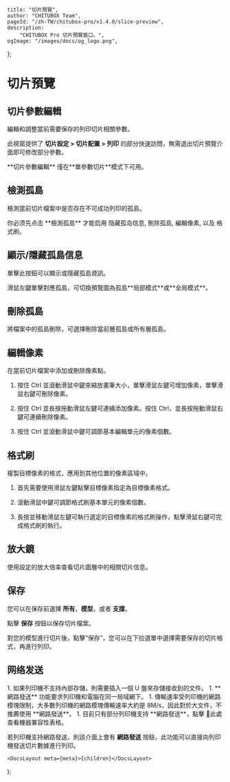 
	title: "切片預覽",
	author: "CHITUBOX Team",
	pageId: "/zh-TW/chitubox-pro/v1.4.0/slice-preview",
	description:
		"CHITUBOX Pro 切片預覽窗口。",
	ogImage: "/images/docs/og_logo.png",
};

# 切片預覽

## 切片參數編輯

編輯和調整當前需要保存的列印切片相關參數。

<ImageContainer>
	<AntdImage
		src={
			"/images/docs/zh-CN/chitubox-pro/1.x.x/006-application-overview-slice-preview004.png"
		}
	/>
</ImageContainer>

<ImageContainer>
	<AntdImage
		src={
			"/images/docs/zh-CN/chitubox-pro/1.x.x/006-application-overview-slice-preview008.png"
		}
	/>
</ImageContainer>

此視窗提供了 **切片設定 > 切片配置 > 列印** 的部分快速訪問，無需退出切片預覽介面即可修改部分參數。

<Admonition type="note" title="注意">
	**切片參數編輯** 僅在**單參數切片**模式下可用。
</Admonition>

## 檢測孤島

檢測當前切片檔案中是否存在不可成功列印的孤島。

<ImageContainer>
	<AntdImage
		src={
			"/images/docs/zh-CN/chitubox-pro/1.x.x/006-application-overview-slice-preview005.png"
		}
	/>
</ImageContainer>

<Admonition type="note" title="注意">
	你必须先点击 **檢測孤島** 才能启用 <NextLink href="#顯示隱藏孤島信息">隐藏孤岛信息</NextLink>, <NextLink href="#刪除孤島">刪除孤島</NextLink>, <NextLink href="#編輯像素">編輯像素</NextLink>, 以及 <NextLink href="#格式刷">格式刷</NextLink>。
</Admonition>

## 顯示/隱藏孤島信息

單擊此按鈕可以顯示或隱藏孤島資訊。

<ImageContainer>
	<AntdImage
		src={
			"/images/docs/zh-CN/chitubox-pro/1.x.x/006-application-overview-slice-preview009.png"
		}
	/>
</ImageContainer>

<ImageContainer>
	<AntdImage
		src={
			"/images/docs/zh-CN/chitubox-pro/1.x.x/006-application-overview-slice-preview015.png"
		}
	/>
</ImageContainer>

<Admonition type="tip" title="提示">
	滑鼠左鍵單擊對應孤島，可切換預覽圖為孤島**局部模式**或**全局模式**。
</Admonition>

## 刪除孤島

將檔案中的孤島刪除，可選擇刪除當前層孤島或所有層孤島。

<ImageContainer>
	<AntdImage
		src={
			"/images/docs/zh-CN/chitubox-pro/1.x.x/006-application-overview-slice-preview010.png"
		}
	/>
</ImageContainer>

## 編輯像素

在當前切片檔案中添加或刪除像素點。

<ImageContainer>
	<AntdImage
		src={
			"/images/docs/zh-CN/chitubox-pro/1.x.x/006-application-overview-slice-preview011.png"
		}
	/>
</ImageContainer>

1. 按住 Ctrl 並滾動滑鼠中鍵來縮放畫筆大小，單擊滑鼠左鍵可增加像素，單擊滑鼠右鍵可刪除像素。

1. 按住 Ctrl 並長按拖動滑鼠左鍵可連續添加像素。按住 Ctrl，並長按拖動滑鼠右鍵可連續刪除像素。

1. 按住 Ctrl 並滾動滑鼠中鍵可調節基本編輯單元的像素個數。

## 格式刷

複製目標像素的格式，應用到其他位置的像素區域中。

<ImageContainer>
	<AntdImage
		src={
			"/images/docs/zh-CN/chitubox-pro/1.x.x/006-application-overview-slice-preview012.png"
		}
	/>
</ImageContainer>

1. 首先需要使用滑鼠左鍵點擊目標像素指定為目標像素格式。

1. 滾動滑鼠中鍵可調節格式刷基本單元的像素個數。

1. 長按並移動滑鼠左鍵可執行選定的目標像素的格式刷操作，點擊滑鼠右鍵可完成格式刷的執行。

## 放大鏡

使用設定的放大倍率查看切片圖層中的相關切片信息。

<ImageContainer>
	<AntdImage
		src={
			"/images/docs/zh-CN/chitubox-pro/1.x.x/006-application-overview-slice-preview013.png"
		}
	/>
</ImageContainer>

<ImageContainer>
	<AntdImage
		src={
			"/images/docs/zh-CN/chitubox-pro/1.x.x/006-application-overview-slice-preview014.png"
		}
	/>
</ImageContainer>

## 保存

您可以在保存前選擇 **所有**，**模型**，或者 **支撐**。

點擊 **保存** 按鈕以保存切片檔案。

<ImageContainer>
	<AntdImage
		src={
			"/images/docs/zh-CN/chitubox-pro/1.x.x/006-application-overview-slice-preview021.png"
		}
	/>
</ImageContainer>

<Admonition type="note" title="注意">
	對您的模型進行切片後，點擊“保存”，您可以在下拉選單中選擇需要保存的切片格式，再進行列印。
</Admonition>

<ImageContainer>
	<AntdImage
		src={
			"/images/docs/zh-CN/chitubox-pro/1.x.x/006-application-overview-slice-preview021-1.png"
		}
		style={{ maxwidth: "895px" }}
	/>
</ImageContainer>

## 网络发送

<Admonition type="note" title="注意">
	1. 如果列印機不支持內部存儲，則需要插入一個 U 盤來存儲接收到的文件。
	1. **網路發送** 功能要求列印機和電腦在同一局域網下。
	1. 傳輸速率受列印機的網路模塊限制，大多數列印機的網路模塊傳輸速率大約是 8M/s，因此對於大文件，不推薦使用 **網路發送**。
	1. 目前只有部分列印機支持 **網路發送**，點擊 <SpanA href="https://wkhvloo2kw.feishu.cn/docx/W9XedDtuqoHK2IxsicvccQthngf">📃此處</SpanA> 查看機器兼容性表格。
</Admonition>

若列印機支持網路發送，則該介面上會有 **網路發送** 按鈕，此功能可以直接向列印機發送切片數據進行列印。

<ImageContainer>
	<AntdImage
		src={
			"/images/docs/zh-CN/chitubox-pro/1.x.x/006-application-overview-slice-preview023.png"
		}
	/>
</ImageContainer>

<ImageContainer>
	<AntdImage
		src={
			"/images/docs/zh-CN/chitubox-pro/1.x.x/006-application-overview-slice-preview024.png"
		}
	/>
</ImageContainer>

	<DocsLayout meta={meta}>{children}</DocsLayout>
);
